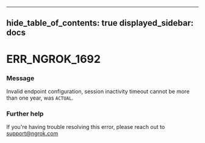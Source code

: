 

---
hide_table_of_contents: true
displayed_sidebar: docs
---


# ERR_NGROK_1692

### Message
Invalid endpoint configuration, session inactivity timeout cannot be more than one year, was `ACTUAL`.

<ErrorDetails error="err_ngrok_1692" />



### Further help
If you're having trouble resolving this error, please reach out to [support@ngrok.com](mailto:support@ngrok.com?subject=Help%20with%20ERR_NGROK_1692)

